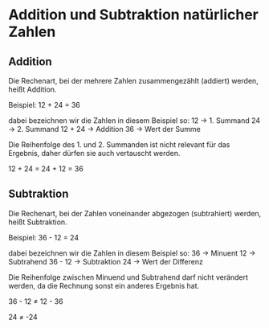 <h1>Addition und Subtraktion natürlicher Zahlen</h1>


<h2>Addition</h2>

Die Rechenart, bei der mehrere Zahlen zusammengezählt (addiert) werden, heißt Addition.

Beispiel: 
12 + 24 = 36

dabei bezeichnen wir die Zahlen in diesem Beispiel so: 
12 → 1. Summand
24 → 2. Summand
12 + 24 → Addition
36 → Wert der Summe

Die Reihenfolge des 1. und 2. Summanden ist nicht relevant für das Ergebnis, daher dürfen sie auch vertauscht werden.

12 + 24 = 24 + 12 = 36

<h2>Subtraktion</h2>

Die Rechenart, bei der Zahlen voneinander abgezogen (subtrahiert) werden, heißt Subtraktion.

Beispiel:
36 - 12 = 24

dabei bezeichnen wir die Zahlen in diesem Beispiel so:
36 → Minuent
12 → Subtrahend
36 - 12 → Subtraktion
24 → Wert der Differenz

Die Reihenfolge zwischen Minuend und Subtrahend darf nicht verändert werden, da die Rechnung sonst ein anderes Ergebnis hat.

36 - 12 ≠ 12 - 36

   24     ≠    -24